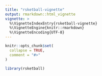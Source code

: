 ```yaml
---
title: "rsketball-vignette"
output: rmarkdown::html_vignette
vignette: >
  %\VignetteIndexEntry{rsketball-vignette}
  %\VignetteEngine{knitr::rmarkdown}
  %\VignetteEncoding{UTF-8}
---
```


```r
knitr::opts_chunk$set(
  collapse = TRUE,
  comment = "#>"
)
```

```r
library(rsketball)
```

